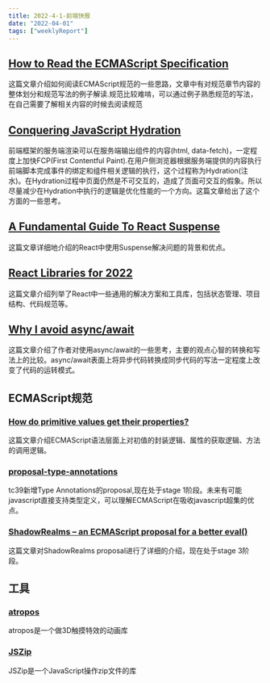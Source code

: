 ```yaml
---
title: 2022-4-1-前端快报
date: "2022-04-01"  
tags: ["weeklyReport"]
---
```



## [How to Read the ECMAScript Specification](https://timothygu.me/es-howto/)  
这篇文章介绍如何阅读ECMAScript规范的一些思路，文章中有对规范章节内容的整体划分和规范写法的例子解读.规范比较难啃，可以通过例子熟悉规范的写法，在自己需要了解相关内容的时候去阅读规范  

## [Conquering JavaScript Hydration](https://dev.to/this-is-learning/conquering-javascript-hydration-a9f) 
前端框架的服务端渲染可以在服务端输出组件的内容(html, data-fetch)，一定程度上加快FCP(First Contentful Paint).在用户侧浏览器根据服务端提供的内容执行前端脚本完成事件的绑定和组件相关逻辑的执行，这个过程称为Hydration(注水)。在Hydration过程中页面仍然是不可交互的，造成了页面可交互的假象。所以尽量减少在Hydration中执行的逻辑是优化性能的一个方向。这篇文章给出了这个方面的一些思考。

## [A Fundamental Guide To React Suspense](https://www.chakshunyu.com/blog/a-fundamental-guide-to-react-suspense/)  
这篇文章详细地介绍的React中使用Suspense解决问题的背景和优点。 

## [React Libraries for 2022](https://www.robinwieruch.de/react-libraries/)  
这篇文章介绍列举了React中一些通用的解决方案和工具库，包括状态管理、项目结构、代码规范等。  

## [Why I avoid async/await](https://uniqname.medium.com/why-i-avoid-async-await-7be98014b73e)  
这篇文章介绍了作者对使用async/await的一些思考，主要的观点心智的转换和写法上的比较。async/await表面上将异步代码转换成同步代码的写法一定程度上改变了代码的运转模式。

## ECMAScript规范  
### [How do primitive values get their properties?](https://2ality.com/2022/03/properties-of-primitives.html)  
这篇文章介绍ECMAScript语法层面上对初值的封装逻辑、属性的获取逻辑、方法的调用逻辑。  
### [proposal-type-annotations](https://github.com/tc39/proposal-type-annotations)
tc39新增Type Annotations的proposal,现在处于stage 1阶段。未来有可能javascript直接支持类型定义，可以理解ECMAScript在吸收javascript超集的优点。  
### [ShadowRealms – an ECMAScript proposal for a better eval()](https://2ality.com/2022/04/shadow-realms.html#shadowrealm.evaluate())  
这篇文章对ShadowRealms proposal进行了详细的介绍，现在处于stage 3阶段。  
## 工具  
### [atropos](https://github.com/nolimits4web/atropos)  
atropos是一个做3D触摸特效的动画库

### [JSZip](https://stuk.github.io/jszip/)
JSZip是一个JavaScript操作zip文件的库





